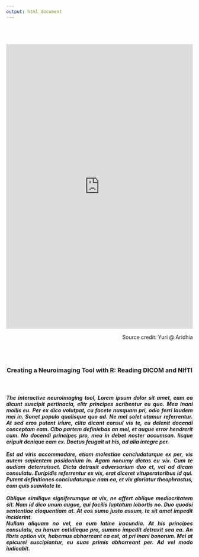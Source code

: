 ```yaml
---
output: html_document
---
```

<br>
<br>
<br>
<iframe src="https://require.shinyapps.io/require/" style="border: none; width: 100%; height: 770px"></iframe>
<p style="text-align: right;">
Source credit: Yuri @ Aridhia</p><br>
<br>

<h3>
<p style="text-align: center;">
Creating a Neuroimaging Tool with R: Reading DICOM and NIfTI</p><br>

<h5>
<p style="text-align: justify;">
The interactive neuroimaging tool, Lorem ipsum dolor sit amet, eam ea dicunt suscipit pertinacia, elitr principes scribentur eu quo. Mea inani mollis eu. Per ex dico volutpat, cu facete nusquam pri, odio ferri laudem mei in. Sonet populo qualisque quo ad. Ne mel solet utamur referrentur. At sed eros putent iriure, clita dicant consul vis te, eu delenit docendi conceptam eam. Cibo partem definiebas an mel, et augue error hendrerit cum. No docendi principes pro, mea in debet noster accumsan. Iisque eripuit denique eam ex. Doctus feugait ut his, ad alia integre per.
<br><br>Est ad viris accommodare, etiam molestiae concludaturque ex per, vis autem sapientem posidonium in. Agam nonumy dictas eu vix. Cum te audiam deterruisset. Dicta detraxit adversarium duo et, vel ad dicam consulatu. Euripidis referrentur ex vix, erat diceret vituperatoribus id qui. Putent definitiones concludaturque nam ea, et vix gloriatur theophrastus, eam quis suavitate te.
<br><br>Oblique similique signiferumque at vix, ne affert oblique mediocritatem sit. Nam id dico unum augue, qui facilis luptatum lobortis no. Duo quodsi sententiae eloquentiam at. At eos sumo justo assum, te sit amet impedit inciderint.
<br>Nullam aliquam no vel, ea eum latine iracundia. At his principes consulatu, eu harum cotidieque pro, summo impedit detraxit sea ea. An libris option vix, habemus abhorreant ea est, at pri inani bonorum. Mei at epicurei suscipiantur, eu suas primis abhorreant per. Ad vel modo iudicabit.</p>

<br>
<br>
<br>
<br>
<br>
<br>
<br>
